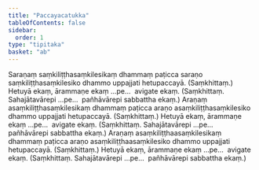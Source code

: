 ```yaml
---
title: "Paccayacatukka"
tableOfContents: false
sidebar:
  order: 1
type: "tipitaka"
basket: "ab"
---
```



<DynamicBreadcrumb />

<Division number="15">

<Paragraph number="2635">
Saraṇaṃ saṃkiliṭṭhasaṃkilesikaṃ dhammaṃ paṭicca saraṇo saṃkiliṭṭhasaṃkilesiko dhammo uppajjati hetupaccayā. (Saṃkhittaṃ.)
</Paragraph>

<Paragraph number="2636">
Hetuyā ekaṃ, ārammaṇe ekaṃ …pe…  avigate ekaṃ. (Saṃkhittaṃ. Sahajātavārepi …pe…  pañhāvārepi sabbattha ekaṃ.)
</Paragraph>

</Division>
<Division number="16">

<Paragraph number="2637">
Araṇaṃ asaṃkiliṭṭhasaṃkilesikaṃ dhammaṃ paṭicca araṇo asaṃkiliṭṭhasaṃkilesiko dhammo uppajjati hetupaccayā. (Saṃkhittaṃ.)
</Paragraph>

<Paragraph number="2638">
Hetuyā ekaṃ, ārammaṇe ekaṃ …pe…  avigate ekaṃ. (Saṃkhittaṃ. Sahajātavārepi …pe…  pañhāvārepi sabbattha ekaṃ.)
</Paragraph>

</Division>
<Division number="17">

<Paragraph number="2639">
Araṇaṃ asaṃkiliṭṭhaasaṃkilesikaṃ dhammaṃ paṭicca araṇo asaṃkiliṭṭhaasaṃkilesiko dhammo uppajjati hetupaccayā. (Saṃkhittaṃ.)
</Paragraph>

<Paragraph number="2640">
Hetuyā ekaṃ, ārammaṇe ekaṃ …pe…  avigate ekaṃ. (Saṃkhittaṃ. Sahajātavārepi …pe…  pañhāvārepi sabbattha ekaṃ.)
</Paragraph>
</Division>